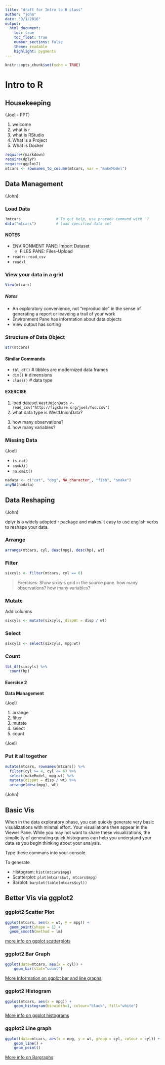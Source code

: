 ```yaml
---
title: "draft for Intro to R class"
author: "john"
date: "9/1/2016"
output: 
  html_document:
    toc: true
    toc_float: true
    number_sections: false
    theme: readable
    highlight: pygments
---
```


```r
knitr::opts_chunk$set(echo = TRUE)
```


# Intro to R


## Housekeeping

(Joel - PPT)

1. welcome
2. what is r
3. what is RStudio
4. What is a Project
5. What is Docker

```r
require(rmarkdown)
require(dplyr)
require(ggplot2)
mtcars <- rownames_to_column(mtcars, var = "makeModel")
```

## Data Management

(John)

### Load Data
```r
?mtcars                # To get help, use precede command with '?' 
data("mtcars")         # load specified data set
```

#### NOTES

* ENVIRONMENT PANE: Import Dataset 
  * FILES PANE: Files--Upload
* `readr::read_csv`
* `readxl`



### View your data in a grid
```r
View(mtcars)
```
##### Notes

* An exploratory convenience, not "reproducible" in the sense of generating a report or leaveing a trail of your work
* Environment Pane has information about data objects
* View output has sorting 



### Structure of Data Object

```r
str(mtcars)
```

#### Similar Commands
* `tbl_df()`    # tibbles are modernized data frames
* `dim()`       # dimensions
* `class()`     # data type 

#### EXERCISE

1. load dataset  `WestUnionData <- read_csv("http://figshare.org/joel/foo.csv")`
2. what data type is WestUnionData?
3) how many observations?
4) how many variables?


### Missing Data

(Joel)

* `is.na()`
* `anyNA()`
* `na.omit()`

```r
nadata <- c("cat", "dog", NA_character_, "fish", "snake")
anyNA(nadata)
```



## Data Reshaping 

(John)

dplyr is a widely adopted r package and makes it easy to use english verbs to reshape your data.

### Arrange

```r
arrange(mtcars, cyl, desc(mpg), desc(hp), wt)
```

### Filter

```r
sixcyls <- filter(mtcars, cyl == 6)
```

> Exercises:  Show sixcyls grid in the source pane.  how many observations?  how many variables?

### Mutate

Add columns
```r
sixcyls <- mutate(sixcyls, dispWt = disp / wt)
```


### Select
```r
sixcyls <- select(sixcyls, mpg:wt)
```


### Count
```r
tbl_df(sixcyls) %>% 
  count(hp)
```


#### Exercise 2

**Data Management**

(Joel)

1. arrange
2. filter
3. mutate
4. select
5. count

(Joel)

### Put it all together
```r

mutate(mtcars, rownames(mtcars)) %>% 
  filter(cyl >= 4, cyl <= 6) %>% 
  select(makeModel, mpg:wt) %>%
  mutate(dispWt = disp / wt) %>% 
  arrange(desc(mpg), wt)

```


(John)

## Basic Vis

When in the data exploratory phase, you can quickly generate very basic visualizations with minmal effort.  Your visualiations then appear in the Viewer Pane.  While you may not want to share these visualizations, the simplicity of generating quick histograms can help you understand your data as you begin thinking about your analysis.

Type these commans into your console.

To generate

* Histogram:  `hist(mtcars$mpg)`
* Scatterplot: `plot(mtcars$wt, mtcars$mpg)`
* Barplot:  `barplot(table(mtcars$cyl))`


## Better Vis via ggplot2

### ggplot2 Scatter Plot
```r
ggplot(mtcars, aes(x = wt, y = mpg)) +
  geom_point(shape = 1) + 
  geom_smooth(method = lm)
```

[more info on ggplot scatterplots](http://www.cookbook-r.com/Graphs/Scatterplots_(ggplot2)/)


### ggplot2 Bar Graph
```r
ggplot(data=mtcars, aes(x = cyl)) +
    geom_bar(stat="count")
```

[More Information on ggplot bar and line graphs](http://www.cookbook-r.com/Graphs/Bar_and_line_graphs_(ggplot2)/)

### ggplot2 Histogram
```r
ggplot(mtcars, aes(x = mpg)) +
    geom_histogram(binwidth=1, colour="black", fill="white")
```

[More info on ggplot histograms](http://www.cookbook-r.com/Graphs/Plotting_distributions_(ggplot2))

### ggplot2 Line graph
```r
ggplot(data=mtcars, aes(x = mpg, y = wt, group = cyl, colour = cyl)) +
    geom_line() +
    geom_point()
```

[More info on Bargraphs](http://www.cookbook-r.com/Graphs/Bar_and_line_graphs_(ggplot2)/)

